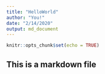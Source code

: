 ```yaml
---
title: "HelloWorld"
author: "You!"
date: "2/14/2020"
output: md_document
---
```


```r
knitr::opts_chunk$set(echo = TRUE)
```

## This is a markdown file

